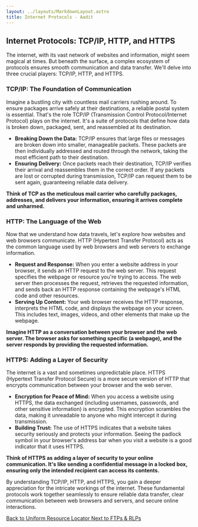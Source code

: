 ```yaml
---
layout: ../layouts/MarkdownLayout.astro
title: Internet Protocols - Aadit
---
```


## Internet Protocols: TCP/IP, HTTP, and HTTPS

The internet, with its vast network of websites and information, might seem magical at times. But beneath the surface, a complex ecosystem of protocols ensures smooth communication and data transfer. We'll delve into three crucial players: TCP/IP, HTTP, and HTTPS.

### TCP/IP: The Foundation of Communication

Imagine a bustling city with countless mail carriers rushing around. To ensure packages arrive safely at their destinations, a reliable postal system is essential. That's the role TCP/IP (Transmission Control Protocol/Internet Protocol) plays on the internet. It's a suite of protocols that define how data is broken down, packaged, sent, and reassembled at its destination.

* **Breaking Down the Data:**  TCP/IP ensures that large files or messages are broken down into smaller, manageable packets. These packets are then individually addressed and routed through the network, taking the most efficient path to their destination.
* **Ensuring Delivery:**  Once packets reach their destination, TCP/IP verifies their arrival and reassembles them in the correct order. If any packets are lost or corrupted during transmission, TCP/IP can request them to be sent again, guaranteeing reliable data delivery.

**Think of TCP as the meticulous mail carrier who carefully packages, addresses, and delivers your information, ensuring it arrives complete and unharmed.**


### HTTP: The Language of the Web

Now that we understand how data travels, let's explore how websites and web browsers communicate. HTTP (Hypertext Transfer Protocol) acts as the common language used by web browsers and web servers to exchange information.

* **Request and Response:** When you enter a website address in your browser, it sends an HTTP request to the web server. This request specifies the webpage or resource you're trying to access.  The web server then processes the request, retrieves the requested information, and sends back an HTTP response containing the webpage's HTML code and other resources.
* **Serving Up Content:** Your web browser receives the HTTP response, interprets the HTML code, and displays the webpage on your screen. This includes text, images, videos, and other elements that make up the webpage.

**Imagine HTTP as a conversation between your browser and the web server. The browser asks for something specific (a webpage), and the server responds by providing the requested information.**


### HTTPS: Adding a Layer of Security

The internet is a vast and sometimes unpredictable place. HTTPS (Hypertext Transfer Protocol Secure) is a more secure version of HTTP that encrypts communication between your browser and the web server.

* **Encryption for Peace of Mind:**  When you access a website using HTTPS, the data exchanged (including usernames, passwords, and other sensitive information) is encrypted. This encryption scrambles the data, making it unreadable to anyone who might intercept it during transmission.
* **Building Trust:**  The use of HTTPS indicates that a website takes security seriously and protects your information.  Seeing the padlock symbol in your browser's address bar when you visit a website is a good indicator that it uses HTTPS.

**Think of HTTPS as adding a layer of security to your online communication. It's like sending a confidential message in a locked box, ensuring only the intended recipient can access its contents.**


By understanding TCP/IP, HTTP, and HTTPS, you gain a deeper appreciation for the intricate workings of the internet. These fundamental protocols work together seamlessly to ensure reliable data transfer, clear communication between web browsers and servers, and secure online interactions.


<div className="flex justify-between">
  <a href="/urls"
    className="block px-8 py-3 text-white font-bold rounded-lg outline outline-offset-2 border-transparent">
    Back to Uniform Resource Locator
  </a>
  <a href="/ftprlp"
    className="block px-8 py-3 text-white font-bold rounded-lg outline outline-offset-2 border-transparent">
    Next to FTPs & RLPs
  </a>
</div>
